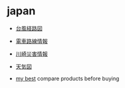 # japan

- [台風経路図](https://www.jma.go.jp/bosai/map.html#6/39.551/153.347/&elem=root&typhoon=all&contents=typhoon)

- [電車路線情報](https://transit.yahoo.co.jp/diainfo/area/4)

- [川崎災害情報](https://sc.city.kawasaki.jp/saigai/index.htm)

- [天気図](https://weather.yahoo.co.jp/weather/zoomradar/)

- [my best](https://my-best.com/) compare products before buying
